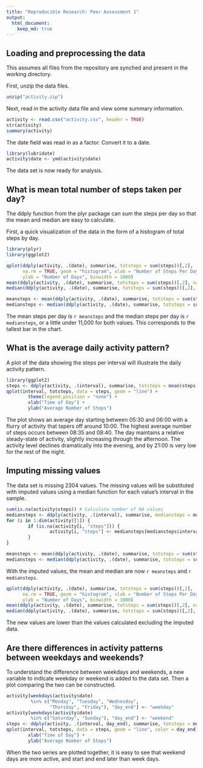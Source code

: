 ```yaml
---
title: "Reproducible Research: Peer Assessment 1"
output: 
  html_document:
    keep_md: true
---
```



## Loading and preprocessing the data
This assumes all files from the repository are synched and present in the
working directory.  

First, unzip the data files.
```r
unzip("activity.zip")
```

Next, read in the activity data file and view some summary information.
```r
activity <- read.csv("activity.csv", header = TRUE)
str(activity)
summary(activity)
```

The date field was read in as a factor.  Convert it to a date.
```r
library(lubridate)
activity$date <- ymd(activity$date)
```

The data set is now ready for analysis.  


## What is mean total number of steps taken per day?
The ddply function from the plyr package can sum the steps per day so that the 
mean and median are easy to calculate.  

First, a quick visualization of the data in the form of a histogram of total
steps by day.

```r
library(plyr)
library(ggplot2)
```
```r
qplot(ddply(activity, .(date), summarise, totsteps = sum(steps))[,2], 
      na.rm = TRUE, geom = "histogram", xlab = "Number of Steps Per Day",
      ylab = "Number of Days", binwidth = 1000)
mean(ddply(activity, .(date), summarise, totsteps = sum(steps))[,2], na.rm = TRUE)
median(ddply(activity, .(date), summarise, totsteps = sum(steps))[,2], na.rm = TRUE)
```
```r
meansteps <- mean(ddply(activity, .(date), summarise, totsteps = sum(steps))[,2], na.rm = TRUE)
mediansteps <- median(ddply(activity, .(date), summarise, totsteps = sum(steps))[,2], na.rm = TRUE)
```

The mean steps per day is `r meansteps` and the median steps per day is `r mediansteps`, or a little under 11,000 for both values.  This corresponds to the tallest bar in the chart.  

## What is the average daily activity pattern?
A plot of the data showing the steps per interval will illustrate the daily 
activity pattern.

```r
library(ggplot2)
steps <- ddply(activity, .(interval), summarise, totsteps = mean(steps, na.rm = TRUE))
qplot(interval, totsteps, data = steps, geom = "line") +
        theme(legend.position = "none") +
        xlab("Time of Day") +
        ylab("Average Number of Steps")
```

The plot shows an average day starting between 05:30 and 06:00 with a flurry 
of activity that tapers off around 10:00.  The highest average number of steps 
occurs between 08:35 and 08:40. The day maintains a relative steady-state 
of activity, slightly increasing through the afternoon.  The activity 
level declines dramatically into the evening, and by 21:00 is very low for the 
rest of the night.

## Imputing missing values
The data set is missing 2304 values. The missing values will be substituted with 
imputed values using a median function for each value's interval in the sample.

```r
sum(is.na(activity$steps)) # Calculate number of NA values
mediansteps <- ddply(activity, .(interval), summarise, mediansteps = median(steps, na.rm = TRUE))
for (i in 1:dim(activity)[1]) {
        if (is.na(activity[i, "steps"])) {
                activity[i, "steps"] <- mediansteps[mediansteps$interval == activity[i, "interval"], "mediansteps"]
        }
}
```
```r
meansteps <- mean(ddply(activity, .(date), summarise, totsteps = sum(steps))[,2], na.rm = TRUE)
mediansteps <- median(ddply(activity, .(date), summarise, totsteps = sum(steps))[,2], na.rm = TRUE)
```
With the imputed values, the mean and median are now `r meansteps` and `r mediansteps`.  

```r
qplot(ddply(activity, .(date), summarise, totsteps = sum(steps))[,2], 
      na.rm = TRUE, geom = "histogram", xlab = "Number of Steps Per Day",
      ylab = "Number of Days", binwidth = 1000)
mean(ddply(activity, .(date), summarise, totsteps = sum(steps))[,2], na.rm = TRUE)
median(ddply(activity, .(date), summarise, totsteps = sum(steps))[,2], na.rm = TRUE)
```

The new values are lower than the values calculated excluding the imputed
data.

## Are there differences in activity patterns between weekdays and weekends?
To understand the difference between weekdays and weekends, a new variable to 
indicate weekday or weekend is added to the data set.  Then a plot comparing the
two can be constructed. 

```r
activity[weekdays(activity$date) 
         %in% c("Monday", "Tuesday", "Wednesday",
                "Thursday", "Friday"), "day_end"] <- "weekday"
activity[weekdays(activity$date) 
         %in% c("Saturday", "Sunday"), "day_end"] <- "weekend"
steps <- ddply(activity, .(interval, day_end), summarise, totsteps = mean(steps, na.rm = TRUE))
qplot(interval, totsteps, data = steps, geom = "line", color = day_end) +
        xlab("Time of Day") +
        ylab("Average Number of Steps")
```

When the two series are plotted together, it is easy to see that weekend days
are more active, and start and end later than week days.